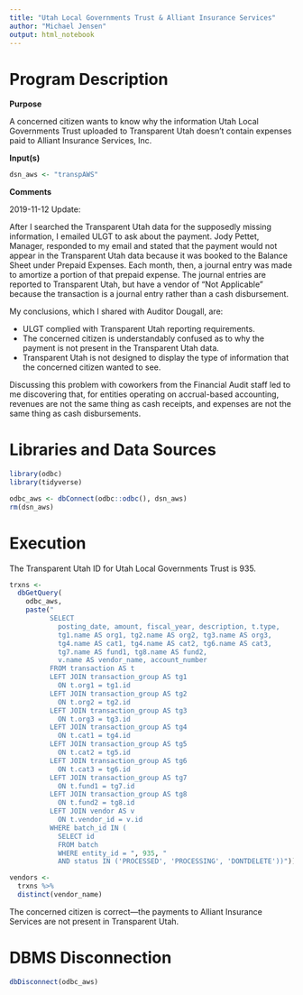 ```yaml
---
title: "Utah Local Governments Trust & Alliant Insurance Services"
author: "Michael Jensen"
output: html_notebook
---
```

# Program Description

**Purpose**

A concerned citizen wants to know why the information Utah Local Governments Trust uploaded to Transparent Utah doesn't contain expenses paid to Alliant Insurance Services, Inc.

**Input(s)**

```r
dsn_aws <- "transpAWS"
```

**Comments**

2019-11-12 Update:

After I searched the Transparent Utah data for the supposedly missing information, I emailed ULGT to ask about the payment. Jody Pettet, Manager, responded to my email and stated that the payment would not appear in the Transparent Utah data because it was booked to the Balance Sheet under Prepaid Expenses. Each month, then, a journal entry was made to amortize a portion of that prepaid expense. The journal entries are reported to Transparent Utah, but have a vendor of "Not Applicable" because the transaction is a journal entry rather than a cash disbursement.

My conclusions, which I shared with Auditor Dougall, are:

* ULGT complied with Transparent Utah reporting requirements.
* The concerned citizen is understandably confused as to why the payment is not present in the Transparent Utah data.
* Transparent Utah is not designed to display the type of information that the concerned citizen wanted to see.

Discussing this problem with coworkers from the Financial Audit staff led to me discovering that, for entities operating on accrual-based accounting, revenues are not the same thing as cash receipts, and expenses are not the same thing as cash disbursements. 

# Libraries and Data Sources

```r
library(odbc)
library(tidyverse)

odbc_aws <- dbConnect(odbc::odbc(), dsn_aws)
rm(dsn_aws)
```

# Execution

The Transparent Utah ID for Utah Local Governments Trust is 935.

```r
trxns <- 
  dbGetQuery(
    odbc_aws,
    paste("
          SELECT 
            posting_date, amount, fiscal_year, description, t.type, 
            tg1.name AS org1, tg2.name AS org2, tg3.name AS org3,
            tg4.name AS cat1, tg4.name AS cat2, tg6.name AS cat3,
            tg7.name AS fund1, tg8.name AS fund2,
            v.name AS vendor_name, account_number
          FROM transaction AS t
          LEFT JOIN transaction_group AS tg1
            ON t.org1 = tg1.id
          LEFT JOIN transaction_group AS tg2
            ON t.org2 = tg2.id
          LEFT JOIN transaction_group AS tg3
            ON t.org3 = tg3.id
          LEFT JOIN transaction_group AS tg4
            ON t.cat1 = tg4.id
          LEFT JOIN transaction_group AS tg5
            ON t.cat2 = tg5.id
          LEFT JOIN transaction_group AS tg6
            ON t.cat3 = tg6.id
          LEFT JOIN transaction_group AS tg7
            ON t.fund1 = tg7.id
          LEFT JOIN transaction_group AS tg8
            ON t.fund2 = tg8.id
          LEFT JOIN vendor AS v
            ON t.vendor_id = v.id
          WHERE batch_id IN (
            SELECT id
            FROM batch
            WHERE entity_id = ", 935, "
            AND status IN ('PROCESSED', 'PROCESSING', 'DONTDELETE'))"))

vendors <- 
  trxns %>% 
  distinct(vendor_name)
```

The concerned citizen is correct—the payments to Alliant Insurance Services are not present in Transparent Utah.

# DBMS Disconnection

```r
dbDisconnect(odbc_aws)
```